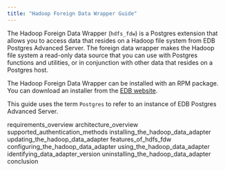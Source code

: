 ```yaml
---
title: "Hadoop Foreign Data Wrapper Guide"
---
```


The Hadoop Foreign Data Wrapper (`hdfs_fdw`) is a Postgres extension that allows you to access data that resides on a Hadoop file system from EDB Postgres Advanced Server. The foreign data wrapper makes the Hadoop file system a read-only data source that you can use with Postgres functions and utilities, or in conjunction with other data that resides on a Postgres host.

The Hadoop Foreign Data Wrapper can be installed with an RPM package. You can download an installer from the [EDB website](https://www.enterprisedb.com/software-downloads-postgres/).

This guide uses the term `Postgres` to refer to an instance of EDB Postgres Advanced Server.

<div class="toctree" maxdepth="4">

requirements_overview architecture_overview supported_authentication_methods installing_the_hadoop_data_adapter updating_the_hadoop_data_adapter features_of_hdfs_fdw configuring_the_hadoop_data_adapter using_the_hadoop_data_adapter identifying_data_adapter_version uninstalling_the_hadoop_data_adapter conclusion

</div>
